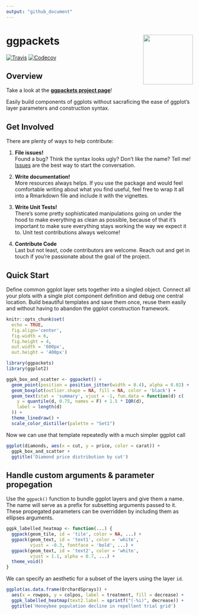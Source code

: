 ```yaml
---
output: "github_document"
---
```


# ggpackets <img src="man/figures/ggpackets-hex-small.png" align="right" width="134px"/>

[![Travis](https://img.shields.io/travis/dgkf/ggpackets/master.svg?style=flat-square)](https://travis-ci.org/dgkf/ggpackets)
[![Codecov](https://img.shields.io/codecov/c/github/dgkf/ggpackets/master.svg?style=flat-square)](https://codecov.io/gh/dgkf/ggpackets)


## Overview

Take a look at the **[ggpackets project page](https://pages.github.com/dgkf/ggpackets/)**!

Easily build components of ggplots without sacraficing the ease of ggplot's layer parameters and construction syntax. 


## Get Involved

There are plenty of ways to help contribute:

1. **File issues!**  
   Found a bug? Think the syntax looks ugly? Don't like the name? Tell me! [Issues](https://github.com/dgkf/ggpackets/issues) are the best way to start the conversation.

2. **Write documentation!**  
   More resources always helps. If you use the package and would feel comfortable writing about what you find useful, feel free to wrap it all into a Rmarkdown file and include it with the vignettes.

3. **Write Unit Tests!**  
   There's some pretty sophisticated manipulations going on under the hood to make everything as clean as possible, because of that it's important to make sure everything stays working the way we expect it to. Unit test contributions always welcome!
   
4. **Contribute Code**  
   Last but not least, code contributors are welcome. Reach out and get in touch if you're passionate about the goal of the project. 

## Quick Start

Define common ggplot layer sets together into a singled object. Connect all your plots with a single plot component definition and debug one central location. Build beautiful templates and save them once, reuse them easily and without having to abandon the ggplot construction framework.

```r
knitr::opts_chunk$set(
  echo = TRUE, 
  fig.align='center', 
  fig.width = 6,
  fig.height = 4,
  out.width = '600px', 
  out.height = '400px') 

library(ggpackets)
library(ggplot2)
```

```r
ggpk_box_and_scatter <- ggpacket() +
  geom_point(position = position_jitter(width = 0.4), alpha = 0.02) + 
  geom_boxplot(outlier.shape = NA, fill = NA, color = 'black') + 
  geom_text(stat = 'summary', vjust = -1, fun.data = function(d) c(
    y = quantile(d, 0.75, names = F) + 1.5 * IQR(d),
    label = length(d)
  )) + 
  theme_linedraw() + 
  scale_color_distiller(palette = "Set1")
```

Now we can use that template repeatedly with a much simpler ggplot call

```r
ggplot(diamonds, aes(x = cut, y = price, color = carat)) + 
  ggpk_box_and_scatter + 
  ggtitle('Diamond price distribution by cut')
```

## Handle custom arguments & parameter propegation

Use the `ggpack()` function to bundle ggplot layers and give them a name. The name will serve as a prefix for subsetting arguments passed to it. These propegated parameters can be overridden by including them as ellipses arguments. 

```r
ggpk_labelled_heatmap <- function(...) {
  ggpack(geom_tile, id = 'tile', color = NA, ...) + 
  ggpack(geom_text, id = 'text1', color = 'white', 
         vjust = -0.3, fontface = 'bold', ...) +
  ggpack(geom_text, id = 'text2', color = 'white',
         vjust = 1.1, alpha = 0.7, ...) + 
  theme_void()
} 
```

We can specify an aesthetic for a subset of the layers using the layer `id`. 

```r
ggplot(as.data.frame(OrchardSprays)) + 
  aes(x = rowpos, y = colpos, label = treatment, fill = decrease) + 
  ggpk_labelled_heatmap(text2.label = sprintf("(-%i)", decrease)) + 
  ggtitle('Honeybee population decline in repellent trial grid')
```
